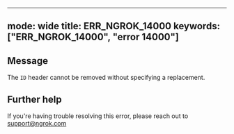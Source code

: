 
---
mode: wide
title: ERR_NGROK_14000
keywords: ["ERR_NGROK_14000", "error 14000"]
---

## Message
The `ID` header cannot be removed without specifying a replacement.




## Further help
If you're having trouble resolving this error, please reach out to [support@ngrok.com](mailto:support@ngrok.com?subject=Help%20with%20ERR_NGROK_14000)

